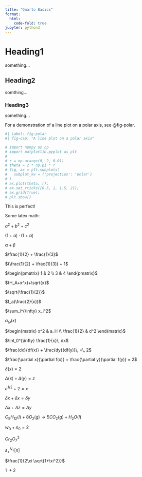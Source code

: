 ```yaml
---
title: "Quarto Basics"
format:
  html:
    code-fold: true
jupyter: python3
---
```



# Heading1
something...

## Heading2
somthing...

### Heading3
something...

For a demonstration of a line plot on a polar axis, see @fig-polar.

```python
#| label: fig-polar
#| fig-cap: "A line plot on a polar axis"

# import numpy as np
# import matplotlib.pyplot as plt
#
# r = np.arange(0, 2, 0.01)
# theta = 2 * np.pi * r
# fig, ax = plt.subplots(
#   subplot_kw = {'projection': 'polar'} 
# )
# ax.plot(theta, r);
# ax.set_rticks([0.5, 1, 1.5, 2]);
# ax.grid(True);
# plt.show()
```

This is perfect!

Some latex math:

$a^2 + b^2 + c^2$

$(1 + a) \cdot (1 + a)$

$\alpha + \beta$

$\frac{1}{2} + \frac{1}{3}$

$(\frac{1}{2} + \frac{1}{3}) + 1$

$\begin{pmatrix} 1 & 2 \\ 3 & 4 \end{pmatrix}$

$(H_A+x^x)+\sqrt{x}$

$\sqrt{\frac{1}{2}}$

$f_a(\frac{2}{x})$


$\sum_i^{\infty} x_i^2$


$\alpha_{\omega}(x)$

$\begin{matrix} x^2 & a_H \\ \frac{1}{2} & d^2 \end{matrix}$


$\int_0^{\infty} \frac{1}{x}\, dx$


$\frac{dx}{df(x)} + \frac{dy}{df(y)}\, =\, 2$


$\frac{\partial x}{\partial f(x)} + \frac{\partial y}{\partial f(y)} = 2$


$\delta (x) = 2$

$\Delta (x) + \Delta (y) = z$

$e^{1/2} + 2 = x$

$\delta x + \delta x = \delta y$

$\Delta x + \Delta z = \Delta y$

$C_5H_{12}(l)+8O_2(g)\rightarrow 5CO_2(g)+H_2O(l)$

$w_0 + n_0 = 2$

$Cr_2O_7^2$

$s^{N_2}_+ [n]$

$\frac{1}{2\xi \sqrt{1+\xi^2}}$

$1\: + 2$
